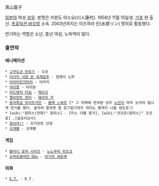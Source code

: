 真山亜子

[[일본]]의 여성 [[성우]]. 본명은 카완도 야스요(川人康代). 1958년 11월 15일생. [[기후]] 현 출신. [[프로덕션 바오밥]] 소속. 2003년까지는 미즈하라 린(水原リン) 명의로 활동했다.

연기하는 역할은 소년, 중년 여성, 노파역이 많다.

=== 출연작 ===
==== 애니메이션 ====
 * [[고쿠도군 만유기]] - 오공
 * [[다다미 넉장 반 세계일주]] - 점쟁이 노파
 * [[아라타칸가타리]] - 아카리
 * [[야다몽]] - 타이몬
 * [[어드벤처 타임]] - [[제이크(어드벤처 타임)#s-3|케이크]]
 * [[엘리먼트 헌터]] - [[에이미 카]]
 * [[용자특급 마이트가인]] - [[블랙 느와르]] [* 그 덕택에 한국판 성우 [[노민]]이 마치 오카마 필나게 연기를 했다. 솔직히 말하면 좀 징그럽기까지 하다는 평까지 나올 정도로!]
 * [wiki:"원피스(만화)" 원피스] - [미스 더블 핑거], [wiki:"코코로(원피스)" 코코로] ,[글로리오사]
 * [[츄브라!!]] - 츠카모토 선생
 * [[코게빵]] - 코게빵
==== 게임 ====
 * [[블러디 로어 시리즈]] - [[노노무라 미츠코]]
 * [[슈퍼로봇대전 OGs]] - [[아기라 세토메]]

==== 외화 ====
 * [[E.T.]] - E.T.
